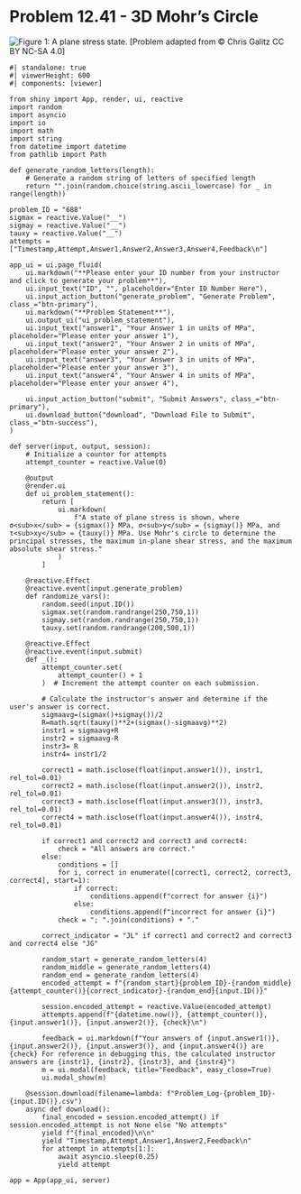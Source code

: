 # Problem 12.41 - 3D Mohr's Circle {.unnumbered}

![Figure 1: A plane stress state.](images/688.png){fig-alt="Picture with a plane stress state. Sigma_y is applied outwards, and sigma_x is applied towards the top left and bottom right corners."}
\[Problem adapted from © Chris Galitz CC BY NC-SA 4.0\]
```shinylive-python
#| standalone: true
#| viewerHeight: 600
#| components: [viewer]

from shiny import App, render, ui, reactive
import random
import asyncio
import io
import math
import string
from datetime import datetime
from pathlib import Path

def generate_random_letters(length):
    # Generate a random string of letters of specified length
    return "".join(random.choice(string.ascii_lowercase) for _ in range(length))

problem_ID = "688"
sigmax = reactive.Value("__")
sigmay = reactive.Value("__")
tauxy = reactive.Value("__")
attempts = ["Timestamp,Attempt,Answer1,Answer2,Answer3,Answer4,Feedback\n"]

app_ui = ui.page_fluid(
    ui.markdown("**Please enter your ID number from your instructor and click to generate your problem**"),
    ui.input_text("ID", "", placeholder="Enter ID Number Here"),
    ui.input_action_button("generate_problem", "Generate Problem", class_="btn-primary"),
    ui.markdown("**Problem Statement**"),
    ui.output_ui("ui_problem_statement"),
    ui.input_text("answer1", "Your Answer 1 in units of MPa", placeholder="Please enter your answer 1"),
    ui.input_text("answer2", "Your Answer 2 in units of MPa", placeholder="Please enter your answer 2"),
    ui.input_text("answer3", "Your Answer 3 in units of MPa", placeholder="Please enter your answer 3"),
    ui.input_text("answer4", "Your Answer 4 in units of MPa", placeholder="Please enter your answer 4"),

    ui.input_action_button("submit", "Submit Answers", class_="btn-primary"),
    ui.download_button("download", "Download File to Submit", class_="btn-success"),
)

def server(input, output, session):
    # Initialize a counter for attempts
    attempt_counter = reactive.Value(0)

    @output
    @render.ui
    def ui_problem_statement():
        return [
            ui.markdown(
                f"A state of plane stress is shown, where σ<sub>x</sub> = {sigmax()} MPa, σ<sub>y</sub> = {sigmay()} MPa, and τ<sub>xy</sub> = {tauxy()} MPa. Use Mohr's circle to determine the principal stresses, the maximum in-plane shear stress, and the maximum absolute shear stress."
            )
        ]

    @reactive.Effect
    @reactive.event(input.generate_problem)
    def randomize_vars():
        random.seed(input.ID())
        sigmax.set(random.randrange(250,750,1))
        sigmay.set(random.randrange(250,750,1))
        tauxy.set(random.randrange(200,500,1))
        
    @reactive.Effect
    @reactive.event(input.submit)
    def _():
        attempt_counter.set(
            attempt_counter() + 1
        )  # Increment the attempt counter on each submission.

        # Calculate the instructor's answer and determine if the user's answer is correct.
        sigmaavg=(sigmax()+sigmay())/2
        R=math.sqrt(tauxy()**2+(sigmax()-sigmaavg)**2)
        instr1 = sigmaavg+R
        instr2 = sigmaavg-R
        instr3= R
        instr4= instr1/2

        correct1 = math.isclose(float(input.answer1()), instr1, rel_tol=0.01)
        correct2 = math.isclose(float(input.answer2()), instr2, rel_tol=0.01)
        correct3 = math.isclose(float(input.answer3()), instr3, rel_tol=0.01)
        correct4 = math.isclose(float(input.answer4()), instr4, rel_tol=0.01)
        
        if correct1 and correct2 and correct3 and correct4:
            check = "All answers are correct."
        else:
            conditions = []
            for i, correct in enumerate([correct1, correct2, correct3, correct4], start=1):
                if correct:
                    conditions.append(f"correct for answer {i}")
                else:
                    conditions.append(f"incorrect for answer {i}")
            check = "; ".join(conditions) + "."
        
        correct_indicator = "JL" if correct1 and correct2 and correct3 and correct4 else "JG"

        random_start = generate_random_letters(4)
        random_middle = generate_random_letters(4)
        random_end = generate_random_letters(4)
        encoded_attempt = f"{random_start}{problem_ID}-{random_middle}{attempt_counter()}{correct_indicator}-{random_end}{input.ID()}"

        session.encoded_attempt = reactive.Value(encoded_attempt)
        attempts.append(f"{datetime.now()}, {attempt_counter()}, {input.answer1()}, {input.answer2()}, {check}\n")

        feedback = ui.markdown(f"Your answers of {input.answer1()}, {input.answer2()}, {input.answer3()}, and {input.answer4()} are {check} For reference in debugging this, the calculated instructor answers are {instr1}, {instr2}, {instr3}, and {instr4}")
        m = ui.modal(feedback, title="Feedback", easy_close=True)
        ui.modal_show(m)

    @session.download(filename=lambda: f"Problem_Log-{problem_ID}-{input.ID()}.csv")
    async def download():
        final_encoded = session.encoded_attempt() if session.encoded_attempt is not None else "No attempts"
        yield f"{final_encoded}\n\n"
        yield "Timestamp,Attempt,Answer1,Answer2,Feedback\n"
        for attempt in attempts[1:]:
            await asyncio.sleep(0.25)
            yield attempt

app = App(app_ui, server)
```
